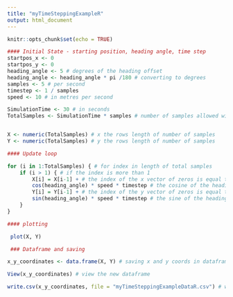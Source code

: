 ```yaml
---
title: "myTimeSteppingExampleR"
output: html_document
---
```


```r
knitr::opts_chunk$set(echo = TRUE)
```

```r
#### Initial State - starting position, heading angle, time step
startpos_x <- 0
startpos_y <- 0
heading_angle <- 5 # degrees of the heading offset
heading_angle <- heading_angle * pi /180 # converting to degrees
samples <- 5 # per second 
timestep <- 1 / samples
speed <- 10 # in metres per second

SimulationTime <- 30 # in seconds
TotalSamples <- SimulationTime * samples # number of samples allowed within the simulation time 


X <- numeric(TotalSamples) # x the rows length of number of samples
Y <- numeric(TotalSamples) # y the rows length of number of samples

#### Update loop

for (i in 1:TotalSamples) { # for index in length of total samples
    if (i > 1) { # if the index is more than 1
        X[i] = X[i-1] + # the index of the x vector of zeros is equal to the index minus 1 plus
        cos(heading_angle) * speed * timestep # the cosine of the heading angle mulitpled by speed multiplied by the timestep
        Y[i] = Y[i-1] + # the index of the y vector of zeros is equal to the index minus 1 plus
        sin(heading_angle) * speed * timestep # the sine of the heading angle mulitpled by speed multiplied by the timestep
    }
}

#### plotting 

 plot(X, Y)

 ### Dataframe and saving

x_y_coordinates <- data.frame(X, Y) # saving x and y coords in dataframe

View(x_y_coordinates) # view the new dataframe

write.csv(x_y_coordinates, file = "myTimeSteppingExampleDataR.csv") # writes dataframe to .csv file

```

